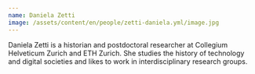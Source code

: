 ```yaml
---
name: Daniela Zetti
image: /assets/content/en/people/zetti-daniela.yml/image.jpg
---
```

Daniela Zetti is a historian and postdoctoral researcher at Collegium Helveticum Zurich and ETH Zurich. She studies the history of technology and digital societies and likes to work in interdisciplinary research groups.
